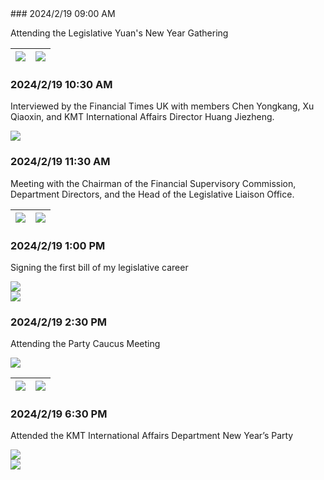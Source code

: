  
<Steps>
### 2024/2/19 09:00 AM
 
Attending the Legislative Yuan's New Year Gathering
<table width="100%">
  <thead>
    <tr>
      <th align="center" width="50%"><img src="/journal/20240219/IMG_1330.jpg"/></th>
      <th align="center" width="50%"><img src="/journal/20240219/IMG_1332.jpg"/></th>
    </tr>
  </thead>
</table>
 
### 2024/2/19 10:30 AM

Interviewed by the Financial Times UK with members Chen Yongkang, Xu Qiaoxin, and KMT International Affairs Director Huang Jiezheng.
 
<img src="/journal/20240219/IMG_1340.jpg"/>

### 2024/2/19 11:30 AM
 
Meeting with the Chairman of the Financial Supervisory Commission, Department Directors, and the Head of the Legislative Liaison Office.

<table width="100%">
  <thead>
    <tr>
      <th align="center" width="50%"><img src="/journal/20240219/IMG_1344.jpg"/></th>
      <th align="center" width="50%"><img src="/journal/20240219/IMG_1353.jpg"/></th>
    </tr>
  </thead>
</table>

### 2024/2/19 1:00 PM
 
Signing the first bill of my legislative career

<img src="/journal/20240219/IMG_1360.jpg"/>
<br/>
<img src="/journal/20240219/IMG_1361.jpg"/>

### 2024/2/19 2:30 PM
 
Attending the Party Caucus Meeting

<img src="/journal/20240219/IMG_1357.jpg"/>
<table width="100%">
  <thead>
    <tr>
      <th align="center" width="50%"><img src="/journal/20240219/IMG_1358.jpg"/></th>
      <th align="center" width="50%"><img src="/journal/20240219/IMG_1359.jpg"/></th>
    </tr>
  </thead>
</table>

### 2024/2/19 6:30 PM
 
Attended the KMT International Affairs Department New Year’s Party

<img src="/journal/20240219/IMG_9450.jpg"/>
<br/>
<img src="/journal/20240219/IMG_9448.jpg"/>

</Steps>
